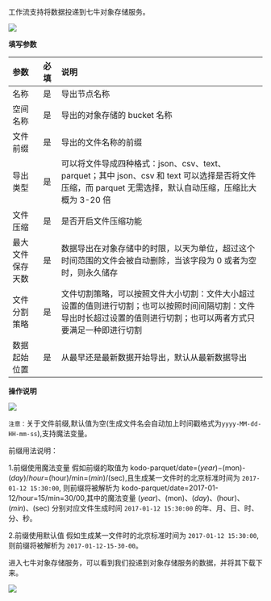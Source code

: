 工作流支持将数据投递到七牛对象存储服务。

![](https://pandora-kibana.qiniu.com/kodo_param.png)

**填写参数**

|参数|必填|说明|
|:---|:---|:---|
| 名称 |是|导出节点名称|
| 空间名称 |是|导出的对象存储的 bucket 名称|
| 文件前缀 |是|导出的文件名称的前缀|
| 导出类型 |是|可以将文件导成四种格式：json、csv、text、parquet；其中 json、csv 和 text 可以选择是否将文件压缩，而 parquet 无需选择，默认自动压缩，压缩比大概为 3-20 倍|
| 文件压缩 |是|是否开启文件压缩功能|
| 最大文件保存天数 |是|数据导出在对象存储中的时限，以天为单位，超过这个时间范围的文件会被自动删除，当该字段为 0 或者为空时，则永久储存|
| 文件分割策略 |是|文件切割策略，可以按照文件大小切割：文件大小超过设置的值则进行切割；也可以按照时间间隔切割：文件导出时长超过设置的值则进行切割；也可以两者方式只要满足一种即进行切割|
| 数据起始位置 |是|从最早还是最新数据开始导出，默认从最新数据导出|

**操作说明**

![](https://pandora-kibana.qiniu.com/workflow/export_kodo.gif)

`注意：`关于文件前缀,默认值为空(生成文件名会自动加上时间戳格式为`yyyy-MM-dd-HH-mm-ss`),支持魔法变量。

前缀用法说明：

1.前缀使用魔法变量
  假如前缀的取值为 kodo-parquet/date=$(year)-$(mon)-$(day)/hour=$(hour)/min=$(min)/$(sec),且生成某一文件时的北京标准时间为 `2017-01-12 15:30:00`, 则前缀将被解析为 kodo-parquet/date=2017-01-12/hour=15/min=30/00,其中的魔法变量 $(year)、$(mon)、$(day)、$(hour)、$(min)、$(sec) 分别对应文件生成时间 `2017-01-12 15:30:00` 的年、月、日、时、分、秒。
  
2.前缀使用默认值
  假如生成某一文件时的北京标准时间为 `2017-01-12 15:30:00`, 则前缀将被解析为 `2017-01-12-15-30-00`。

进入七牛对象存储服务，可以看到我们投递到对象存储服务的数据，并将其下载下来。

![](https://pandora-kibana.qiniu.com/workflow/kodo_save.png)
